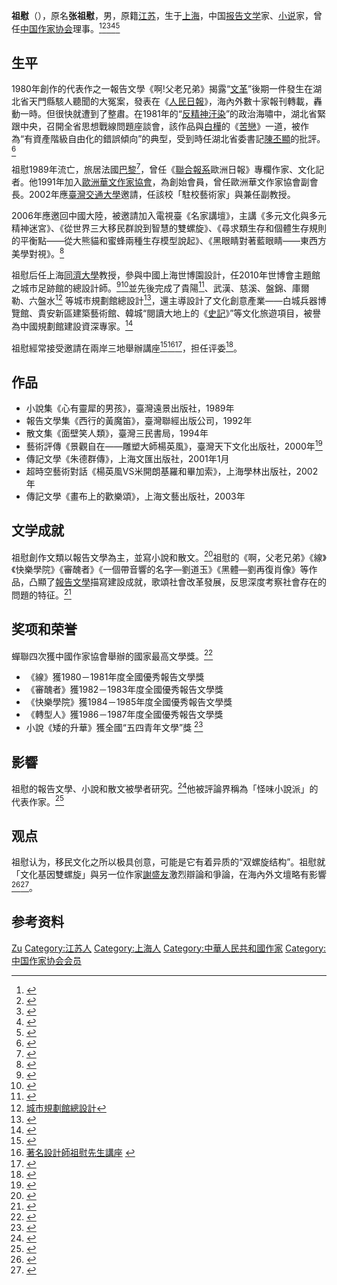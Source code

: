 {{Infobox writer
| name         = 祖慰
| image        = 
| imagesize    = 
| caption      = 
| pseudonym    =  
| birthname    = 
| birthdate    = {{birth date and age|1937|5|21}}
| birthplace   = [[上海|上海]]
| deathdate    = 2022年3月3日
| deathplace   = [[武漢|武漢]]
| residence    = 
| occupation   = [[作家|作家]]<br>[[設計師|設計師]]
| alma_mater   = [[南京建築工程學院|南京建築工程學院]]<br>[[臺灣交通大學|臺灣交通大學]]<br>[[同濟大學|同濟大學]]
| period       = 
| genre        = 
| subject      = [[散文|散文]]<br>[[報告文學|報告文學]]<br>[[小說|小說]]
| movement     = 
| notableworks = 《線》<br>《審醜者》<br>《快樂學院》<br>《轉型人》<br>《啊，父老兄弟》<br>《矮的升華》
| spouse       = 
| partner      = 
| children     = 
| relatives    = 
| influences   = 
| influenced   = 
| awards       = 全國優秀報告文學獎（连续四届） <br> 全國“五四青年文學”獎 <br>
| signature    = 
| website     = 
}}

'''祖慰'''（{{bd|1937年|5月21日|2022年|3月3日|catIdx=Zu}}），原名'''张祖慰'''，男，原籍[[江苏|江苏]]，生于[[上海|上海]]，中国[[报告文学|报告文学]]家、[[小说|小说]]家，曾任[[中国作家协会|中国作家协会]]理事。<ref>{{Cite book|title=中国当代艺术界名人录|author=中国名人研究院编; 异天, 戈德主编|publisher=社会科学文献出版社|year=1993|isbn=|location=北京|pages=}}</ref><ref>{{Cite book|title=20世纪中华人物名字号辞典|author=周家珍编著|publisher=法律出版社|year=2000|isbn=9787503628320|location=北京|pages=}}</ref><ref>{{Cite book|title=中国当代文学辞典|author=王庆生主编; 刘炳泽, 张皓, 陈其光副主编|publisher=武汉出版社|year=1996|isbn=|location=武汉|pages=}}</ref><ref>{{Cite book|title=中华百年文学大辞典|author=秦亢宗主编|publisher=浙江工商大学出版社|year=2014|isbn=|location=杭州|pages=}}</ref><ref>{{Cite book|title=中国文学家辞典 • 现代第五分册|author=阎纯德主编; 李润新, 孙瑞珍, 常敬宇副主编|publisher=四川人民出版社|year=1992|isbn=|location=成都|pages=}}</ref>

== 生平 ==
1980年創作的代表作之一報告文學《啊!父老兄弟》揭露“[[文革|文革]]”後期一件發生在湖北省天門縣駭人聽聞的大冤案，發表在《[[人民日報|人民日報]]》，海內外數十家報刊轉載，轟動一時。但很快就遭到了整肅。在1981年的“[[反精神汙染|反精神汙染]]”的政治海嘯中，湖北省緊跟中央，召開全省思想戰線問題座談會，該作品與[[白樺|白樺]]的《[[苦戀|苦戀]]》一道，被作為“有資產階級自由化的錯誤傾向”的典型，受到時任湖北省委書記[[陳丕顯|陳丕顯]]的批評。<ref>{{Cite web|title=报告文学三杰 : 刘亚洲、刘宾雁、祖慰|url=http://www.dongyangjing.com/disp1.cgi?zno=10001&&kno=007&&no=0007|accessdate=|work=|archive-date=2017-03-05|archive-url=https://web.archive.org/web/20170305002918/http://www.dongyangjing.com/disp1.cgi?zno=10001&&kno=007&&no=0007|dead-url=no}}</ref>

祖慰1989年流亡，旅居法國[[巴黎|巴黎]]<ref>{{Cite web|title=胡春晖:老友重逢赖《随缘》|url=http://news.hexun.com/2014-06-25/166012565.html|accessdate=|work=|archive-date=2017-03-05|archive-url=https://web.archive.org/web/20170305064847/http://news.hexun.com/2014-06-25/166012565.html|dead-url=no}}</ref>，曾任《[[聯合報系|聯合報系]]歐洲日報》專欄作家、文化記者。他1991年加入[[歐洲華文作家協會|歐洲華文作家協會]]，為創始會員，曾任歐洲華文作家協會副會長。2002年應[[臺灣交通大學|臺灣交通大學]]邀請，任該校「駐校藝術家」與兼任副教授。

2006年應邀回中國大陸，被邀請加入電視臺《名家講壇》，主講《多元文化與多元精神迷宮》、《從世界三大移民群說到智慧的雙螺旋》、《尋求類生存和個體生存規則的平衡點——從大熊貓和蜜蜂兩種生存模型說起》、《黑眼睛對著藍眼睛——東西方美學對視》。<ref>{{Cite web|title=《名家讲坛》百期简论|url=http://media.cnhubei.com/2006/1102/112833.shtml|accessdate=|work=|archive-date=2016-08-16|archive-url=https://web.archive.org/web/20160816102347/http://media.cnhubei.com/2006/1102/112833.shtml|dead-url=no}}</ref>

祖慰后任上海[[同濟大學|同濟大學]]教授，參與中國上海世博園設計，任2010年世博會主題館之城市足跡館的總設計師。<ref>{{Cite web|title=设计师风采 > 祖慰|url=http://www.cymj.cc/team-show-555.html|accessdate=|work=|archive-date=2020-08-14|archive-url=https://web.archive.org/web/20200814165940/http://www.cymj.cc/team-show-555.html|dead-url=no}}</ref><ref>{{Cite web|title=湖北作协主席 祖慰 世博城市足迹馆总设计师 同濟大學教授 书稿100多页（全国优秀报告文学奖作品“快乐学院”）|url=http://www.kongfz.cn/16014666/pic/|accessdate=|work=孔夫子旧书网|archive-date=2017-03-05|archive-url=https://web.archive.org/web/20170305002746/http://www.kongfz.cn/16014666/pic/|dead-url=no}}</ref>並先後完成了貴陽<ref>{{Cite web |url=http://epaper.gywb.cn/gyrb/html/2012-07/27/content_302641.htm |title=专访贵阳城市规划展览馆主创设计师祖慰 |access-date=2016-07-22 |archive-url=https://web.archive.org/web/20160806170544/http://epaper.gywb.cn/gyrb/html/2012-07/27/content_302641.htm |archive-date=2016-08-06 |dead-url=yes }}</ref>、武漢、慈溪、盤錦、庫爾勒、六盤水<ref> [http://jonews.cn/news/KdlS.html 城市規劃館總設計]{{dead link|date=2018年4月 |bot=InternetArchiveBot |fix-attempted=yes }} </ref> 等城市規劃館總設計<ref>{{Cite web |url=http://epaper.gywb.cn/gyrb/html/2012-07/30/content_302957.htm |title=城乡规划展览馆成贵阳又一新地标 |access-date=2016-07-22 |archive-url=https://web.archive.org/web/20160806153807/http://epaper.gywb.cn/gyrb/html/2012-07/30/content_302957.htm |archive-date=2016-08-06 |dead-url=yes }}</ref>，還主導設計了文化創意產業——白城兵器博覽館、貴安新區建築藝術館、韓城“閱讀大地上的《[[史記|史記]]》”等文化旅遊項目，被譽為中國規劃館建設資深專家。<ref>{{Cite web|title=祖慰生平简介 主要作品|url=http://ch.eywedu.com/Writer/9850_83534.htm|accessdate=|work=中国现当代作家辞典|archive-date=2018-04-07|archive-url=https://web.archive.org/web/20180407045428/http://ch.eywedu.com/Writer/9850_83534.htm|dead-url=no}}</ref>

祖慰經常接受邀請在兩岸三地舉辦講座<ref>{{Cite web|title=祖慰为华发文传进行了一场“头脑风暴”|url=http://www.cnhuafas.com/News/News_info.aspx?Fid=1&id=4951|accessdate=|work=|archive-date=2017-03-06|archive-url=https://web.archive.org/web/20170306010412/http://www.cnhuafas.com/News/News_info.aspx?Fid=1&id=4951|dead-url=no}}</ref><ref> [http://210.42.72.73/index.php/djt/549 著名設計師祖慰先生講座] {{webarchive|url=https://web.archive.org/web/20160812024631/http://210.42.72.73/index.php/djt/549 |date=2016-08-12 }} </ref><ref>{{Cite web|title=祖慰談笛卡爾的《談談方法》|url=http://www.whunf.cn/news/1012.html|accessdate=|work=|archive-date=2017-03-05|archive-url=https://web.archive.org/web/20170305001535/http://www.whunf.cn/news/1012.html|dead-url=no}}</ref>，担任评委<ref>{{Cite web|title=30多名表演者争当“故事大王”|url=http://paper.jmnews.cn/jmwb/html/2011-11/23/content_305672.htm|accessdate=|work=|archive-date=2017-03-05|archive-url=https://web.archive.org/web/20170305014107/http://paper.jmnews.cn/jmwb/html/2011-11/23/content_305672.htm|dead-url=no}}</ref>。

== 作品 ==
* 小說集《心有靈犀的男孩》，臺灣遠景出版社，1989年
* 報告文學集《西行的黃魔笛》，臺灣聯經出版公司，1992年
* 散文集《面壁笑人類》，臺灣三民書局，1994年
* 藝術評傳《景觀自在――雕塑大師楊英風》，臺灣天下文化出版社，2000年<ref>{{Cite web|title=祖慰|url=http://search.books.com.tw/search/query/key/%E7%A5%96%E6%85%B0/adv_author/1/|accessdate=|work=博客來|archive-date=2017-03-05|archive-url=https://web.archive.org/web/20170305001453/http://search.books.com.tw/search/query/key/%E7%A5%96%E6%85%B0/adv_author/1/|dead-url=no}}</ref>
* 傳記文學《朱德群傳》，上海文匯出版社，2001年1月
* 超時空藝術對話《楊英風VS米開朗基羅和畢加索》，上海學林出版社，2002年
* 傳記文學《畫布上的歡樂頌》，上海文藝出版社，2003年

== 文学成就 ==
祖慰創作文類以報告文學為主，並寫小說和散文。<ref>{{Cite web|title=祖慰作品分類|url=http://www.kongfz.com/writer/zuwei/|accessdate=|work=|archive-date=2017-03-05|archive-url=https://web.archive.org/web/20170305072232/http://www.kongfz.com/writer/zuwei/|dead-url=no}}</ref>祖慰的《啊，父老兄弟》《線》《快樂學院》《審醜者》《一個帶音響的名字—劉道玉》《黑體—劉再復肖像》等作品，凸顯了[[報告文學|報告文學]]描寫建設成就，歌頌社會改革發展，反思深度考察社會存在的問題的特征。<ref>{{Cite web|title=从写真实到非虚构|url=http://news.163.com/15/0118/15/AG8K35K000014AED.html|accessdate=|work=湖北日报|archive-date=2017-03-05|archive-url=https://web.archive.org/web/20170305071518/http://news.163.com/15/0118/15/AG8K35K000014AED.html|dead-url=no}}</ref>

== 奖项和荣誉 ==
蟬聯四次獲中國作家協會舉辦的國家最高文學獎。<ref>{{Cite web|title=祖慰|url=http://www.chinawriter.com.cn/xdzj/475.shtml|accessdate=|work=中国作家网|archive-date=2019-09-17|archive-url=https://web.archive.org/web/20190917192744/http://www.chinawriter.com.cn/xdzj/475.shtml|dead-url=no}}</ref>
*《線》獲1980－1981年度全國優秀報告文學獎
*《審醜者》獲1982－1983年度全國優秀報告文學獎
*《快樂學院》獲1984－1985年度全國優秀報告文學獎
*《轉型人》獲1986－1987年度全國優秀報告文學獎
* 小說《矮的升華》獲全國“五四青年文學”獎 <ref>{{Cite web |url=https://books.google.de/books?id=Nk7YBQAAQBAJ&pg=PA79&lpg=PA79&dq=%E7%A5%96%E6%85%B0+%E9%AB%98%E5%85%B3%E4%B8%AD&source=bl&ots=jJvyrMZKkX&sig=mCc7RpwfBUZK-D7itfnf7ckb6aA&hl=de&sa=X&ved=0ahUKEwjQo_-GqZ7NAhVFAcAKHQA4ByMQ6AEIKzAB#v=onepage&q=%E7%A5%96%E6%85%B0%20%E9%AB%98%E5%85%B3%E4%B8%AD&f=false |title=高關中 : 寫在旅居歐洲時 > 祖慰 |access-date=2021-01-12 |archive-date=2016-08-11 |archive-url=https://web.archive.org/web/20160811232713/https://books.google.de/books?id=Nk7YBQAAQBAJ&pg=PA79&lpg=PA79&dq=%E7%A5%96%E6%85%B0+%E9%AB%98%E5%85%B3%E4%B8%AD&source=bl&ots=jJvyrMZKkX&sig=mCc7RpwfBUZK-D7itfnf7ckb6aA&hl=de&sa=X&ved=0ahUKEwjQo_-GqZ7NAhVFAcAKHQA4ByMQ6AEIKzAB#v=onepage&q=%E7%A5%96%E6%85%B0%20%E9%AB%98%E5%85%B3%E4%B8%AD&f=false |dead-url=no }}</ref>

== 影響 ==
祖慰的報告文學、小說和散文被學者研究。<ref>{{Cite web|title=钱虹:欧风美雨中华情|url=http://news.ifeng.com/gundong/detail_2014_03/13/34723668_0.shtml|accessdate=|work=|archive-date=2017-03-05|archive-url=https://web.archive.org/web/20170305002728/http://news.ifeng.com/gundong/detail_2014_03/13/34723668_0.shtml|dead-url=no}}</ref>他被評論界稱為「怪味小說派」的代表作家。<ref>{{Cite web|title=祖慰的美学信号|url=http://www.yimiwang.com/Reader/Reader/Book.00001834.3.html|accessdate=|work=|archive-date=2017-03-05|archive-url=https://web.archive.org/web/20170305010709/http://www.yimiwang.com/Reader/Reader/Book.00001834.3.html|dead-url=no}}</ref>

== 观点 ==
祖慰认为，移民文化之所以极具创意，可能是它有着异质的“双螺旋结构”。祖慰就「文化基因雙螺旋」與另一位作家[[謝盛友|謝盛友]]激烈辯論和爭論，在海內外文壇略有影響<ref>{{Cite web|title=祖慰：移民文化超常原創力的解碼|url=http://www.aisixiang.com/data/50193.html|accessdate=|work=|archive-date=2021-01-28|archive-url=https://web.archive.org/web/20210128223212/http://www.aisixiang.com/data/50193.html|dead-url=no}}</ref><ref>{{Cite web|title=謝盛友：移民文化原創力的再解碼|url=http://www.aisixiang.com/data/50192.html|accessdate=|work=|archive-date=2021-01-28|archive-url=https://web.archive.org/web/20210128170203/http://www.aisixiang.com/data/50192.html|dead-url=no}}</ref>。

== 参考资料 ==
{{reflist}}

{{中国作家协会第四届理事会}}

{{Authority control|TYP=p|LCCN=n83047190|HKCAN=9811116190803406}}
{{DEFAULTSORT:Zhang张}}
[[Category:张姓|Zu]]
[[Category:江苏人|Category:江苏人]]
[[Category:上海人|Category:上海人]]
[[Category:中華人民共和國作家|Category:中華人民共和國作家]]
[[Category:中国作家协会会员|Category:中国作家协会会员]]